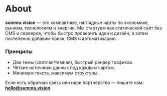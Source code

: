 
# About

**summa.vision** — это компактные, наглядные чарты по экономике, рынкам, технологиям и энергии.
Мы стартуем как статический сайт без CMS и серверов, чтобы быстро проверить идеи и дизайн,
а затем постепенно добавим поиск, CMS и автоматизацию.

### Принципы
- Две темы (светлая/тёмная), быстрый рендер графиков.
- Чёткие источники данных под каждым чартом.
- Минимум текста, максимум структуры.

Если есть обратная связь или идеи партнёрства — пишите нам: **hello@summa.vision**.
